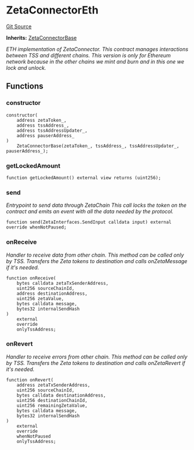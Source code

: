 # ZetaConnectorEth
[Git Source](https://github.com/zeta-chain/protocol-contracts/blob/main/v2/contracts/evm/legacy/ZetaConnector.eth.sol)

**Inherits:**
[ZetaConnectorBase](/src/pages/developers/architecture/protocol/contracts/evm/ZetaConnectorBase.sol/abstract.ZetaConnectorBase.mdx)

*ETH implementation of ZetaConnector.
This contract manages interactions between TSS and different chains.
This version is only for Ethereum network because in the other chains we mint and burn and in this one we lock and
unlock.*


## Functions
### constructor


```solidity
constructor(
    address zetaToken_,
    address tssAddress_,
    address tssAddressUpdater_,
    address pauserAddress_
)
    ZetaConnectorBase(zetaToken_, tssAddress_, tssAddressUpdater_, pauserAddress_);
```

### getLockedAmount


```solidity
function getLockedAmount() external view returns (uint256);
```

### send

*Entrypoint to send data through ZetaChain
This call locks the token on the contract and emits an event with all the data needed by the protocol.*


```solidity
function send(ZetaInterfaces.SendInput calldata input) external override whenNotPaused;
```

### onReceive

*Handler to receive data from other chain.
This method can be called only by TSS.
Transfers the Zeta tokens to destination and calls onZetaMessage if it's needed.*


```solidity
function onReceive(
    bytes calldata zetaTxSenderAddress,
    uint256 sourceChainId,
    address destinationAddress,
    uint256 zetaValue,
    bytes calldata message,
    bytes32 internalSendHash
)
    external
    override
    onlyTssAddress;
```

### onRevert

*Handler to receive errors from other chain.
This method can be called only by TSS.
Transfers the Zeta tokens to destination and calls onZetaRevert if it's needed.*


```solidity
function onRevert(
    address zetaTxSenderAddress,
    uint256 sourceChainId,
    bytes calldata destinationAddress,
    uint256 destinationChainId,
    uint256 remainingZetaValue,
    bytes calldata message,
    bytes32 internalSendHash
)
    external
    override
    whenNotPaused
    onlyTssAddress;
```

